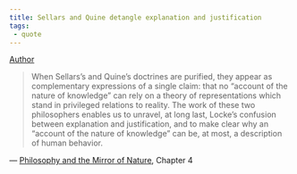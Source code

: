```yaml
---
title: Sellars and Quine detangle explanation and justification
tags:
 - quote
---
```


[Author](/docs/phil/Richard Rorty.html)


> When Sellars's and Quine's doctrines are purified, they appear as complementary expressions of a single claim: that no "account of the nature of knowledge" can rely on a theory of representations which stand in privileged relations to reality. The work of these two philosophers enables us to unravel, at long last, Locke's confusion between explanation and justification, and to make clear why an "account of the nature of knowledge" can be, at most, a description of human behavior.

 — [Philosophy and the Mirror of Nature](/docs/phil/Philosophy and the Mirror of Nature.html), Chapter 4